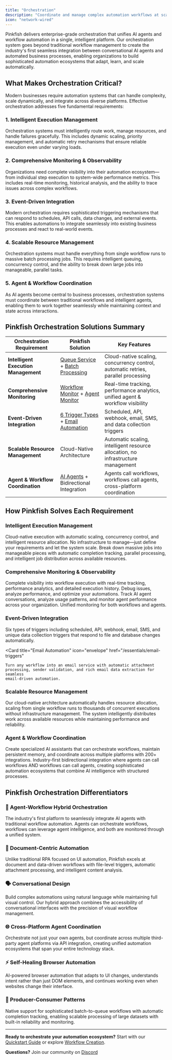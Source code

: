 ```yaml
---
title: "Orchestration"
description: "Coordinate and manage complex automation workflows at scale"
icon: "network-wired"
---
```


Pinkfish delivers enterprise-grade orchestration that unifies AI agents and workflow automation in a single, intelligent platform. Our orchestration system goes beyond traditional workflow management to create the industry's first seamless integration between conversational AI agents and automated business processes, enabling organizations to build sophisticated automation ecosystems that adapt, learn, and scale automatically.

## What Makes Orchestration Critical?

Modern businesses require automation systems that can handle complexity, scale dynamically, and integrate across diverse platforms. Effective orchestration addresses five fundamental requirements:

### **1. Intelligent Execution Management**

Orchestration systems must intelligently route work, manage resources, and handle failures gracefully. This includes dynamic scaling, priority management, and automatic retry mechanisms that ensure reliable execution even under varying loads.

### **2. Comprehensive Monitoring & Observability**

Organizations need complete visibility into their automation ecosystem—from individual step execution to system-wide performance metrics. This includes real-time monitoring, historical analysis, and the ability to trace issues across complex workflows.

### **3. Event-Driven Integration**

Modern orchestration requires sophisticated triggering mechanisms that can respond to schedules, API calls, data changes, and external events. This enables automations to integrate seamlessly into existing business processes and react to real-world events.

### **4. Scalable Resource Management**

Orchestration systems must handle everything from single workflow runs to massive batch processing jobs. This requires intelligent queuing, concurrency control, and the ability to break down large jobs into manageable, parallel tasks.

### **5. Agent & Workflow Coordination**

As AI agents become central to business processes, orchestration systems must coordinate between traditional workflows and intelligent agents, enabling them to work together seamlessly while maintaining context and state across interactions.

## Pinkfish Orchestration Solutions Summary

| Orchestration Requirement            | Pinkfish Solution                                                                        | Key Features                                                                      |
| ------------------------------------ | ---------------------------------------------------------------------------------------- | --------------------------------------------------------------------------------- |
| **Intelligent Execution Management** | [Queue Service](/essentials/queue) + [Batch Processing](/essentials/batching)            | Cloud-native scaling, concurrency control, automatic retries, parallel processing |
| **Comprehensive Monitoring**         | [Workflow Monitor](/essentials/monitor) + [Agent Monitor](/essentials/agent-monitor)     | Real-time tracking, performance analytics, unified agent & workflow visibility    |
| **Event-Driven Integration**         | [6 Trigger Types](/essentials/triggers) + [Email Automation](/essentials/email-triggers) | Scheduled, API, webhook, email, SMS, and data collection triggers                 |
| **Scalable Resource Management**     | Cloud-Native Architecture                                                                | Automatic scaling, intelligent resource allocation, no infrastructure management  |
| **Agent & Workflow Coordination**    | [AI Agents](/agents/introduction) + Bidirectional Integration                            | Agents call workflows, workflows call agents, cross-platform coordination         |

## How Pinkfish Solves Each Requirement

### **Intelligent Execution Management**

<CardGroup cols={2}>
  <Card title="Queue Service" icon="list-check" href="/essentials/queue">
    Cloud-native execution with automatic scaling, concurrency control, and
    intelligent resource allocation. No infrastructure to manage—just define
    your requirements and let the system scale.
  </Card>

  <Card title="Batch Processing" icon="layer-group" href="/essentials/batching">
    Break down massive jobs into manageable pieces with automatic completion
    tracking, parallel processing, and intelligent job distribution across
    available resources.
  </Card>
</CardGroup>

### **Comprehensive Monitoring & Observability**

<CardGroup cols={2}>
  <Card title="Workflow Monitor" icon="chart-line" href="/essentials/monitor">
    Complete visibility into workflow execution with real-time tracking,
    performance analytics, and detailed execution history. Debug issues, analyze
    performance, and optimize your automations.
  </Card>

  <Card title="Agent Monitor" icon="robot" href="/essentials/agent-monitor">
    Track AI agent conversations, analyze usage patterns, and monitor agent
    performance across your organization. Unified monitoring for both workflows
    and agents.
  </Card>
</CardGroup>

### **Event-Driven Integration**

<CardGroup cols={2}>
  <Card title="Comprehensive Triggers" icon="play" href="/essentials/triggers">
    Six types of triggers including scheduled, API, webhook, email, SMS, and
    unique data collection triggers that respond to file and database changes
    automatically.
  </Card>

  <Card
    title="Email Automation"
    icon="envelope"
    href="/essentials/email-triggers"
  >
    Turn any workflow into an email service with automatic attachment
    processing, sender validation, and rich email data extraction for seamless
    email-driven automation.
  </Card>
</CardGroup>

### **Scalable Resource Management**

Our cloud-native architecture automatically handles resource allocation, scaling from single workflow runs to thousands of concurrent executions without infrastructure management. The system intelligently distributes work across available resources while maintaining performance and reliability.

### **Agent & Workflow Coordination**

<CardGroup cols={2}>
  <Card title="AI Agents" icon="robot" href="/agents/introduction">
    Create specialized AI assistants that can orchestrate workflows, maintain
    persistent memory, and coordinate across multiple platforms with 200+
    integrations.
  </Card>

  <Card title="Bidirectional Integration" icon="arrows-rotate">
    Industry-first bidirectional integration where agents can call workflows AND
    workflows can call agents, creating sophisticated automation ecosystems that
    combine AI intelligence with structured processes.
  </Card>
</CardGroup>

## Pinkfish Orchestration Differentiators

### **🤖 Agent-Workflow Hybrid Orchestration**

The industry's first platform to seamlessly integrate AI agents with traditional workflow automation. Agents can orchestrate workflows, workflows can leverage agent intelligence, and both are monitored through a unified system.

### **📄 Document-Centric Automation**

Unlike traditional RPA focused on UI automation, Pinkfish excels at document and data-driven workflows with file-level triggers, automatic attachment processing, and intelligent content analysis.

### **🗣️ Conversational Design**

Build complex automations using natural language while maintaining full visual control. Our hybrid approach combines the accessibility of conversational interfaces with the precision of visual workflow management.

### **🌐 Cross-Platform Agent Coordination**

Orchestrate not just your own agents, but coordinate across multiple third-party agent platforms via API integration, creating unified automation ecosystems that span your entire technology stack.

### **⚡ Self-Healing Browser Automation**

AI-powered browser automation that adapts to UI changes, understands intent rather than just DOM elements, and continues working even when websites change their interface.

### **🔄 Producer-Consumer Patterns**

Native support for sophisticated batch-to-queue workflows with automatic completion tracking, enabling scalable processing of large datasets with built-in reliability and monitoring.

---

**Ready to orchestrate your automation ecosystem?** Start with our [Quickstart Guide](/quickstart) or explore [Workflow Creation](/essentials/automations).

**Questions?** Join our community on [Discord](https://discord.com/invite/HaDg7R4VZG)
